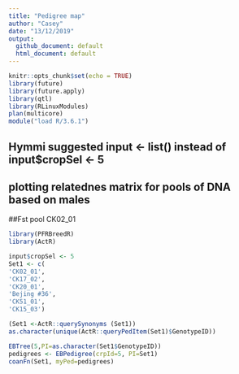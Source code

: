 ```yaml
---
title: "Pedigree map"
author: "Casey"
date: "13/12/2019"
output:   
  github_document: default
  html_document: default
---
```


```r
knitr::opts_chunk$set(echo = TRUE)
library(future)
library(future.apply)
library(qtl)
library(RLinuxModules)
plan(multicore)
module("load R/3.6.1")
```


## Hymmi suggested input <- list() instead of input$cropSel <- 5
## plotting relatednes matrix for pools of DNA based on males
##Fst pool CK02_01
```r
library(PFRBreedR)
library(ActR)

input$cropSel <- 5
Set1 <- c(
'CK02_01',
'CK17_02',
'CK20_01',
'Bejing #36',
'CK51_01',
'CK15_03')

(Set1 <-ActR::querySynonyms (Set1))
as.character(unique(ActR::queryPedItem(Set1)$GenotypeID))

EBTree(5,PI=as.character(Set1$GenotypeID))
pedigrees <- EBPedigree(crpId=5, PI=Set1)
coanFn(Set1, myPed=pedigrees) 
```